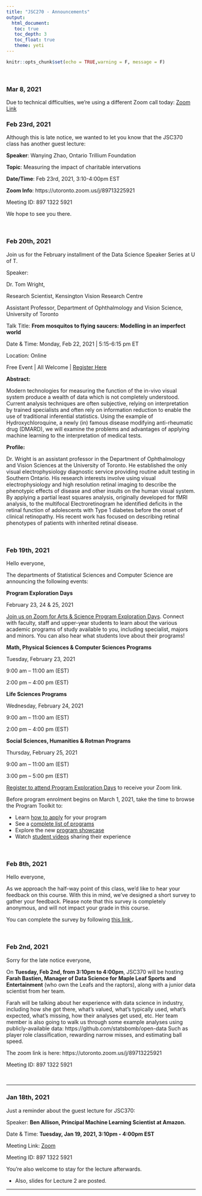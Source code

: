 ```yaml
---
title: "JSC270 - Announcements"
output: 
  html_document:
   toc: true
   toc_depth: 3
   toc_float: true
   theme: yeti
---
```


```r
knitr::opts_chunk$set(echo = TRUE,warning = F, message = F)
```

</br>

### __Mar 8, 2021__

Due to technical difficulties, we're using a different Zoom call today: <a href='https://vectorinstitute.zoom.us/j/98405655848?pwd=VENrVDhVQWdqbDgvZS9LamMxTy9BZz09
'>Zoom Link</a> 

### __Feb 23rd, 2021__

Although this is late notice, we wanted to let you know that the JSC370 class has another guest lecture:

__Speaker__: Wanying Zhao, Ontario Trillium Foundation

__Topic__: Measuring the impact of charitable intervations

__Date/Time__: Feb 23rd, 2021, 3:10-4:00pm EST

__Zoom Info__: https://utoronto.zoom.us/j/89713225921

Meeting ID: 897 1322 5921

We hope to see you there.

<br>

### __Feb 20th, 2021__

Join us for the February installment of the Data Science Speaker Series at U of T.
 
Speaker:

Dr. Tom Wright,

Research Scientist, Kensington Vision Research Centre

Assistant Professor, Department of Ophthalmology and Vision Science, University of Toronto
 
Talk Title: __From mosquitos to flying saucers: Modelling in an imperfect world__
 
Date & Time: Monday, Feb 22, 2021 | 5:15-6:15 pm ET
 
Location: Online
 
Free Event | All Welcome | [Register Here](https://canssiontario.utoronto.ca/event/dsss_tom-wright/)
 
__Abstract:__

Modern technologies for measuring the function of the in-vivo visual system produce a wealth of data which is not completely understood. Current analysis techniques are often subjective, relying on interpretation by trained specialists and often rely on information reduction to enable the use of traditional inferential statistics. Using the example of Hydroxychloroquine, a newly (in) famous disease modifying anti-rheumatic drug (DMARD), we will examine the problems and advantages of applying machine learning to the interpretation of medical tests.
 
__Profile:__

Dr. Wright is an assistant professor in the Department of Ophthalmology and Vision Sciences at the University of Toronto. He established the only visual electrophysiology diagnostic service providing routine adult testing in Southern Ontario. His research interests involve using visual electrophysiology and high resolution retinal imaging to describe the phenotypic effects of disease and other insults on the human visual system. By applying a partial least squares analysis, originally developed for fMRI analysis, to the multifocal Electroretinogram he identified deficits in the retinal function of adolescents with Type 1 diabetes before the onset of clinical retinopathy. His recent work has focused on describing retinal phenotypes of patients with inherited retinal disease.

</br>

### __Feb 19th, 2021__

Hello everyone,

The departments of Statistical Sciences and Computer Science are announcing the following events:

__Program Exploration Days__

February 23, 24 & 25, 2021
 
[Join us on Zoom for Arts & Science Program Exploration Days](https://sidneysmithcommons.artsci.utoronto.ca/program/program-exploration-days/). Connect with faculty, staff and upper-year students to learn about the various academic programs of study available to you, including specialist, majors and minors. You can also hear what students love about their programs!
 
__Math, Physical Sciences & Computer Sciences Programs__

Tuesday, February 23, 2021

9:00 am – 11:00 am (EST)

2:00 pm – 4:00 pm (EST)

__Life Sciences Programs__

Wednesday, February 24, 2021

9:00 am – 11:00 am (EST)

2:00 pm – 4:00 pm (EST)
 
__Social Sciences, Humanities & Rotman Programs__

Thursday, February 25, 2021

9:00 am – 11:00 am (EST) 

3:00 pm – 5:00 pm (EST)
  
[Register to attend Program Exploration Days](https://sidneysmithcommons.artsci.utoronto.ca/program/program-exploration-days/) to receive your Zoom link.
 
Before program enrolment begins on March 1, 2021, take the time to browse the Program Toolkit to:

- Learn [how to apply](https://sidneysmithcommons.artsci.utoronto.ca/program/apply-for-programs/) for your program
- See a [complete list of programs](https://sidneysmithcommons.artsci.utoronto.ca/program/list-of-programs/)
- Explore the new [program showcase](https://sidneysmithcommons.artsci.utoronto.ca/program/program-showcase/)
- Watch [student videos](https://artsci-programs.capsule.video/) sharing their experience


</br>

### __Feb 8th, 2021__

Hello everyone,

As we approach the half-way point of this class, we'd like to hear your feedback on this course. With this in mind, we've designed a short survey to gather your feedback. Please note that this survey is completely anonymous, and will not impact your grade in this course.

You can complete the survey by following  <a href="https://forms.gle/wYGYuSaCgNDbQgBv8" target="_blank"> this link </a>.

</br>

### __Feb 2nd, 2021__

Sorry for the late notice everyone,

On __Tuesday, Feb 2nd, from 3:10pm to 4:00pm__, JSC370 will be hosting __Farah Bastien, Manager of Data Science for Maple Leaf Sports and Entertainment__ (who own the Leafs and the raptors), along with a junior data scientist from her team.

Farah will be talking about her experience with data science in industry, including how she got there, what's valued, what's typically used, what's expected, what's missing, how their analyses get used, etc.  Her team member is also going to walk us through some example analyses using publicly-available data:
https://github.com/statsbomb/open-data
Such as player role classification, rewarding narrow misses, and estimating ball speed.

The zoom link is here:
https://utoronto.zoom.us/j/89713225921

Meeting ID: 897 1322 5921

<br>

******


### __Jan 18th, 2021__

Just a reminder about the guest lecture for JSC370:

Speaker: __Ben Allison, Principal Machine Learning Scientist at Amazon.__

Date & Time: __Tuesday, Jan 19, 2021, 3:10pm - 4:00pm EST__

Meeting Link: <a href = "https://utoronto.zoom.us/j/89713225921" target = "_blank">Zoom</a> 

Meeting ID: 897 1322 5921

You're also welcome to stay for the lecture afterwards.

- Also, slides for Lecture 2 are posted.


******
